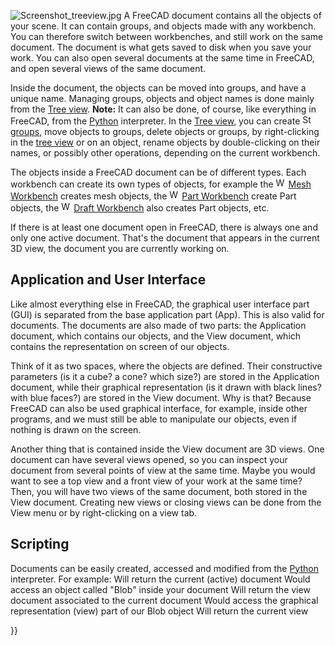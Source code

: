 <languages/>

<div class="mw-translate-fuzzy">
{{Docnav/ja
|[[Navigation_Cube/ja|ナビゲーションキューブ]]
|[[Property_editor/ja|プロパティ・エディタ]]
}}
</div>

{{TOCright}}

[[Image:Screenshot treeview.jpg|left]]
A FreeCAD document contains all the objects of your scene. It can contain groups, and objects made with any workbench. You can therefore switch between workbenches, and still work on the same document. The document is what gets saved to disk when you save your work. You can also open several documents at the same time in FreeCAD, and open several views of the same document.

Inside the document, the objects can be moved into groups, and have a unique name. Managing groups, objects and object names is done mainly from the [[Tree view]]. '''Note:''' It can also be done, of course, like everything in FreeCAD, from the [[Python|Python]] interpreter. In the [[Tree view]], you can create [[Image:Std_Group.svg|16px]] [[Std Group|groups]], move objects to groups, delete objects or groups, by right-clicking in the [[tree view]] or on an object, rename objects by double-clicking on their names, or possibly other operations, depending on the current workbench.

The objects inside a FreeCAD document can be of different types. Each workbench can create its own types of objects, for example the [[Image:Workbench_Mesh.svg|16px]] [[Mesh Workbench|Mesh Workbench]] creates mesh objects, the [[Image:Workbench_Part.svg|16px]] [[Part Workbench|Part Workbench]] create Part objects, the [[Image:Workbench_Draft.svg|16px]] [[Draft Workbench|Draft Workbench]] also creates Part objects, etc.

If there is at least one document open in FreeCAD, there is always one and only one active document. That's the document that appears in the current 3D view, the document you are currently working on.

==Application and User Interface==

Like almost everything else in FreeCAD, the graphical user interface part (GUI) is separated from the base application part (App). This is also valid for documents. The documents are also made of two parts: the Application document, which contains our objects, and the View document, which contains the representation on screen of our objects. 

Think of it as two spaces, where the objects are defined. Their constructive parameters (is it a cube? a cone? which size?) are stored in the Application document, while their graphical representation (is it drawn with black lines? with blue faces?) are stored in the View document. Why is that? Because FreeCAD can also be used {{emphasis|without}} graphical interface, for example, inside other programs, and we must still be able to manipulate our objects, even if nothing is drawn on the screen.

Another thing that is contained inside the View document are 3D views. One document can have several views opened, so you can inspect your document from several points of view at the same time. Maybe you would want to see a top view and a front view of your work at the same time? Then, you will have two views of the same document, both stored in the View document. Creating new views or closing views can be done from the View menu or by right-clicking on a view tab.

==Scripting==

Documents can be easily created, accessed and modified from the [[Python|Python]] interpreter. For example:
{{Code|code=
FreeCAD.ActiveDocument
}}
Will return the current (active) document
{{Code|code=
FreeCAD.ActiveDocument.Blob
}}
Would access an object called "Blob" inside your document
{{Code|code=
FreeCADGui.ActiveDocument
}}
Will return the view document associated to the current document
{{Code|code=
FreeCADGui.ActiveDocument.Blob
}}
Would access the graphical representation (view) part of our Blob object
{{Code|code=
FreeCADGui.ActiveDocument.ActiveView
}}
Will return the current view


<div class="mw-translate-fuzzy">
{{Docnav/ja
|[[Navigation_Cube/ja|ナビゲーションキューブ]]
|[[Property_editor/ja|プロパティ・エディタ]]
}}
</div>

{{Userdocnavi{{#translation:}}}}
